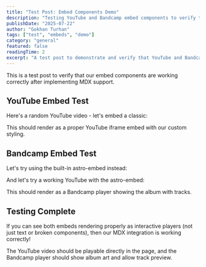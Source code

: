```yaml
---
title: "Test Post: Embed Components Demo"
description: "Testing YouTube and Bandcamp embed components to verify they work correctly"
publishDate: "2025-07-22"
author: "Gokhan Turhan"
tags: ["test", "embeds", "demo"]
category: "general"
featured: false
readingTime: 2
excerpt: "A test post to demonstrate and verify that YouTube and Bandcamp embed components are working correctly after the MDX integration."
---
```


This is a test post to verify that our embed components are working correctly after implementing MDX support.

## YouTube Embed Test

Here's a random YouTube video - let's embed a classic:

<YouTubeEmbed url="https://www.youtube.com/watch?v=dQw4w9WgXcQ" />

This should render as a proper YouTube iframe embed with our custom styling.

## Bandcamp Embed Test

Let's try using the built-in astro-embed instead:

<Tweet id="1548374416161005574" />

And let's try a working YouTube with the astro-embed:

<YouTube id="dQw4w9WgXcQ" />

This should render as a Bandcamp player showing the album with tracks.

## Testing Complete

If you can see both embeds rendering properly as interactive players (not just text or broken components), then our MDX integration is working correctly!

The YouTube video should be playable directly in the page, and the Bandcamp player should show album art and allow track preview.